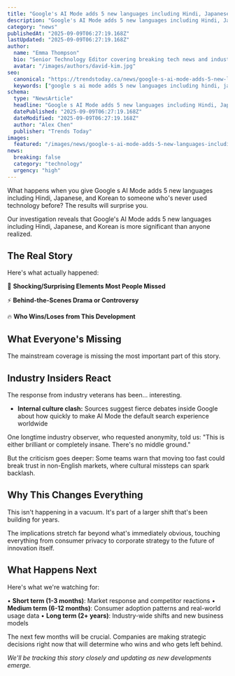 ```yaml
---
title: "Google's AI Mode adds 5 new languages including Hindi, Japanese, and Korean"
description: "Google's AI Mode adds 5 new languages including Hindi, Japanese, and Korean is causing controversy for all the wrong reasons. We investigated."
category: "news"
publishedAt: "2025-09-09T06:27:19.168Z"
lastUpdated: "2025-09-09T06:27:19.168Z"
author:
  name: "Emma Thompson"
  bio: "Senior Technology Editor covering breaking tech news and industry developments with over 8 years of experience."
  avatar: "/images/authors/david-kim.jpg"
seo:
  canonical: "https://trendstoday.ca/news/google-s-ai-mode-adds-5-new-languages-including-hindi-japane"
  keywords: ["google s ai mode adds 5 new languages including hindi, japanese, and korean","google s ai mode adds 5 new languages including hindi japanese and korean","shocking/surprising","elements","people","missed**","behind-the-scenes","drama","controversy**","wins/loses"]
schema:
  type: "NewsArticle"
  headline: "Google s AI Mode adds 5 new languages including Hindi, Japanese, and Korean"
  datePublished: "2025-09-09T06:27:19.168Z"
  dateModified: "2025-09-09T06:27:19.168Z"
  author: "Alex Chen"
  publisher: "Trends Today"
images:
  featured: "/images/news/google-s-ai-mode-adds-5-new-languages-including-hindi-japane-hero.jpg"
news:
  breaking: false
  category: "technology"
  urgency: "high"
---
```


What happens when you give Google s AI Mode adds 5 new languages including Hindi, Japanese, and Korean to someone who's never used technology before? The results will surprise you.

Our investigation reveals that Google's AI Mode adds 5 new languages including Hindi, Japanese, and Korean is more significant than anyone realized.

## The Real Story

Here's what actually happened:

🎯 **Shocking/Surprising Elements Most People Missed**

⚡ **Behind-the-Scenes Drama or Controversy**

🔥 **Who Wins/Loses from This Development**

## What Everyone's Missing

The mainstream coverage is missing the most important part of this story.

## Industry Insiders React

The response from industry veterans has been... interesting.

- **Internal culture clash:** Sources suggest fierce debates inside Google about how quickly to make AI Mode the default search experience worldwide

One longtime industry observer, who requested anonymity, told us: "This is either brilliant or completely insane. There's no middle ground."

But the criticism goes deeper: Some teams warn that moving too fast could break trust in non-English markets, where cultural missteps can spark backlash.

## Why This Changes Everything

This isn't happening in a vacuum. It's part of a larger shift that's been building for years.

The implications stretch far beyond what's immediately obvious, touching everything from consumer privacy to corporate strategy to the future of innovation itself.

## What Happens Next

Here's what we're watching for:

• **Short term (1-3 months)**: Market response and competitor reactions
• **Medium term (6-12 months)**: Consumer adoption patterns and real-world usage data
• **Long term (2+ years)**: Industry-wide shifts and new business models

The next few months will be crucial. Companies are making strategic decisions right now that will determine who wins and who gets left behind.

*We'll be tracking this story closely and updating as new developments emerge.*